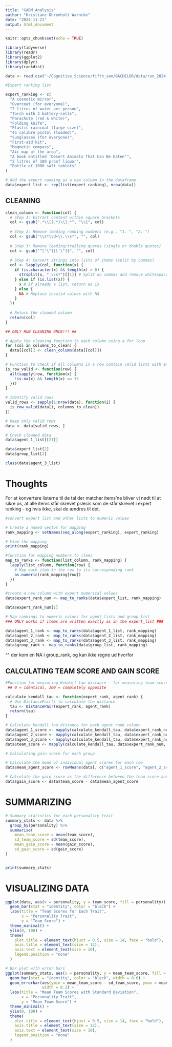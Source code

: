---
title: "GABM_Analysis"
author: "Kristiane Uhrenholt Warncke"
date: "2024-11-21"
output: html_document
---

```{r setup, include=FALSE}
knitr::opts_chunk$set(echo = TRUE)
```

```{r}
library(tidyverse)
library(readr)
library(ggplot2)
library(dplyr)
library(rankdist)
```

```{r}
data <- read.csv("~/Cognitive_Science/fifth_sem/BACHELOR/data/run_2024-11-28_21-03-55.csv")

```


```{r}
#Expert ranking list

expert_ranking <- c(
  "A cosmetic mirror",
  "Overcoat (for everyone)",
  "2 litres of water per person",
  "Torch with 4 battery-cells",
  "Parachute (red & white)",
  "Folding knife",
  "Plastic raincoat (large size)",
  "45 calibre pistol (loaded)",
  "Sunglasses (for everyone)",
  "First-aid kit",
  "Magnetic compass",
  "Air map of the area",
  "A book entitled ‘Desert Animals That Can Be Eaten’",
  "2 litres of 180 proof liquor",
  "Bottle of 1000 salt tablets"
)

# Add the expert ranking as a new column in the dataframe
data$expert_list <- rep(list(expert_ranking), nrow(data))

```

## CLEANING


```{r}
clean_column <- function(col) {
  # Step 1: Extract content within square brackets
  col <- gsub(".*\\[(.*)\\].*", "\\1", col)
  
  # Step 2: Remove leading ranking numbers (e.g., "1. ", "2. ")
  col <- gsub("\\s*\\d+\\.\\s*", "", col)
  
  # Step 3: Remove leading/trailing quotes (single or double quotes)
  col <- gsub("^['\"]|['\"]$", "", col)
  
  # Step 4: Convert strings into lists of items (split by commas)
  col <- lapply(col, function(x) {
    if (is.character(x) && length(x) > 0) {
      strsplit(x, ",\\s*")[[1]] # Split on commas and remove whitespace
    } else if (is.list(x)) {
      x # If already a list, return as is
    } else {
      NA # Replace invalid values with NA
    }
  })
  
  # Return the cleaned column
  return(col)
}


```


```{r}

## ONLY RUN CLEANING ONCE!!! ##

# Apply the cleaning function to each column using a for loop
for (col in columns_to_clean) {
  data[[col]] <- clean_column(data[[col]])
}

# Function to check if all columns in a row contain valid lists with exactly 15 items
is_row_valid <- function(row) {
  all(sapply(row, function(x) {
    !is.na(x) && length(x) == 15
  }))
}

# Identify valid rows
valid_rows <- sapply(1:nrow(data), function(i) {
  is_row_valid(data[i, columns_to_clean])
})

# Keep only valid rows
data <- data[valid_rows, ]

# Check cleaned data
data$agent_1_list[[21]]

```





```{r}
data$expert_list[2]
data$group_list[2]
```

```{r}
class(data$agent_3_list)
```

# Thoughts
For at konvertere listerne til de tal der matcher items'ne bliver vi nødt til at sikre os, at alle items står skrevet præcis som de står skrevet i expert ranking - og hvis ikke, skal de ændres til det. 


```{r}
#convert expert list and other lists to numeric values

# Create a named vector for mapping
rank_mapping <- setNames(seq_along(expert_ranking), expert_ranking)

# View the mapping
print(rank_mapping)

#function for mapping numbers to items
map_to_ranks <- function(list_column, rank_mapping) {
  lapply(list_column, function(row) {
    # Map each item in the row to its corresponding rank
    as.numeric(rank_mapping[row])
  })
}

#create a new column with expert numerical values 
data$expert_rank_num <- map_to_ranks(data$expert_list, rank_mapping)

data$expert_rank_num[1]

# Map rankings to numeric values for agent_lists and group_list
### ONLY works if items are written exactly as in the expert_list ###

data$agent_1_rank <- map_to_ranks(data$agent_1_list, rank_mapping)
data$agent_2_rank <- map_to_ranks(data$agent_2_list, rank_mapping)
data$agent_3_rank <- map_to_ranks(data$agent_3_list, rank_mapping)
data$group_rank <- map_to_ranks(data$group_list, rank_mapping)

```

^^ der kom en NA i group_rank, og kan ikke regne ud hvorfor

## CALCULATING TEAM SCORE AND GAIN SCORE

```{r}
#Function for measuring Kendall tau distance - for measuring team score
 ## 0 = identical, 100 = completely opposite

calculate_kendall_tau <- function(expert_rank, agent_rank) {
  # Use DistancePair() to calculate the distance
  tau <- DistancePair(expert_rank, agent_rank)
  return(tau)
}

```

```{r}
# Calculate Kendall tau distance for each agent rank column
data$agent_1_score <- mapply(calculate_kendall_tau, data$expert_rank_num, data$agent_1_rank)
data$agent_2_score <- mapply(calculate_kendall_tau, data$expert_rank_num, data$agent_2_rank)
data$agent_3_score <- mapply(calculate_kendall_tau, data$expert_rank_num, data$agent_3_rank)
data$team_score <- mapply(calculate_kendall_tau, data$expert_rank_num, data$group_rank)

```

```{r}
# Calculating gain score for each group 

# Calculate the mean of individual agent scores for each row
data$mean_agent_score <- rowMeans(data[, c("agent_1_score", "agent_2_score", "agent_3_score")], na.rm = TRUE)

# Calculate the gain score as the difference between the team score and the mean agent score
data$gain_score <- data$team_score - data$mean_agent_score
```

# SUMMARIZING

```{r}
# Summary statistics for each personality trait
summary_stats <- data %>%
  group_by(personality) %>%
  summarise(
    mean_team_score = mean(team_score),
    sd_team_score = sd(team_score),
    mean_gain_score = mean(gain_score),
    sd_gain_score = sd(gain_score)
)


print(summary_stats)

```

# VISUALIZING DATA


```{r}
ggplot(data, aes(x = personality, y = team_score, fill = personality)) +
  geom_bar(stat = "identity", color = "black") +
  labs(title = "Team Scores for Each Trait",
       x = "Personality Trait",
       y = "Team Score") +
  theme_minimal() +
  ylim(0, 100) +
  theme(
    plot.title = element_text(hjust = 0.5, size = 14, face = "bold"),
    axis.title = element_text(size = 12),
    axis.text = element_text(size = 10),
    legend.position = "none"
  )
```

```{r}
# Bar plot with error bars
ggplot(summary_stats, aes(x = personality, y = mean_team_score, fill = personality)) +
  geom_bar(stat = "identity", color = "black", width = 0.6) +
  geom_errorbar(aes(ymin = mean_team_score - sd_team_score, ymax = mean_team_score + sd_team_score),
                width = 0.2) +
  labs(title = "Mean Team Scores with Standard Deviation",
       x = "Personality Trait",
       y = "Mean Team Score") +
  theme_minimal() +
  ylim(0, 100) +
  theme(
    plot.title = element_text(hjust = 0.5, size = 14, face = "bold"),
    axis.title = element_text(size = 12),
    axis.text = element_text(size = 10),
    legend.position = "none"
  )

```



